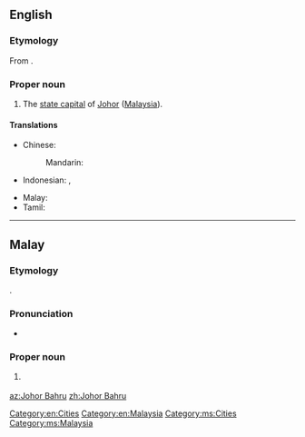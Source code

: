 ==English==
{{wikipedia}}

===Etymology===
From {{etyl|ms|en}} {{m|ms|Johor Bahru}}.

===Proper noun===
{{en-proper noun}}

# The [[state capital]] of [[Johor]] ([[Malaysia]]).

====Translations====
{{trans-top|capital of Johor}}
* Chinese:
*: Mandarin: {{t-needed|cmn}}
* Indonesian: {{t|id|Johor Baru}}, {{t|id|Johor Bahru}}
{{trans-mid}}
* Malay: {{t|ms|Johor Bahru}}
* Tamil: {{t|ta|ஜொகூர் பாரு|sc=Hans}}
{{trans-bottom}}

[[Category:en:Cities]]
[[Category:en:Malaysia]]

----

==Malay==
{{wikipedia|lang=ms}}

===Etymology===
{{compound|Johor|bahru|gloss2=new|lang=ms}}.

===Pronunciation===
* {{IPA|/d͡ʒoho(r) bahru/|lang=ms}}

===Proper noun===
{{head|ms|proper noun|head=[[Johor]] [[bahru|Bahru]]}}

# {{l|en|Johor Bahru}} {{qualifier|capital of Johor}}

[[Category:ms:Cities]]
[[Category:ms:Malaysia]]

[[az:Johor Bahru]]
[[zh:Johor Bahru]]